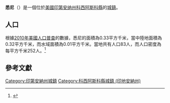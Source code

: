 {{noteTA
|G1=USState
|G2=地名
|G3=Unit
}}
{{Infobox settlement
|name            = 悉尼
|native_name = Sidney
|settlement_type          = [[鎮|城鎮]]
|image_skyline            = Kosciusko County Indiana Incorporated and Unincorporated areas Sidney Highlighted 1869678.svg
|imagesize                = 250px
|image_map                = 
|mapsize                  = 
|subdivision_type         = [[世界政區索引|國家]]
|subdivision_type1        = [[美国州份|州份]]
|subdivision_type2        = [[印第安纳州县级行政区列表|縣]]
|subdivision_name         = [[美国|美国]]
|subdivision_name1        = [[印第安纳州|印第安纳州]]
|subdivision_name2        = [[科西阿斯科縣_(印地安納州)|科西阿斯科縣]]
|elevation_ft             = 915
|elevation_m              = 279
|timezone                 = [[北美东部时区|CST]]
|area_total_km2           = 0.33
|area_land_km2            = 0.32
|area_water_km2           = 0.01
|area_total_sq_mi         = 
|area_land_sq_mi          = 
|area_water_sq_mi         = 
|population_as_of         = [[2010年美國人口普查|2010]]
|population_footnotes     = 
|population_total         = 83
|population_density_km2   = auto
|population_density_sq_mi = auto
|utc_offset               = -5
|coordinates              = {{coord|41|06|19|N|85|44|35|W|display=inline,title}}
| coor_pinpoint           = 
| coordinates_footnotes   = 
|timezone_DST             = EDT
|utc_offset_DST           = -4
|postal_code_type         = [[美國郵區編號|郵區編號]]
|postal_code              = 46566
|area_code                = {{link-en|电话区号574|Area code 574|574}}
|blank_name = [[地名信息系统|GNIS ID]]
|blank_info = 443479<ref name="GNIS">{{cite gnis|443479|Sidney}}</ref>
}}
'''悉尼'''（{{lang-en|Sidney}}）是一個位於[[美國|美國]][[印第安纳州|印第安纳州]][[科西阿斯科縣_(印地安納州)|科西阿斯科縣]]的[[鎮|城鎮]]。

== 人口 ==
根據[[2010年美國人口普查|2010年美國人口普查]]的數據，悉尼的面積為0.33平方千米，當中陸地面積為0.32平方千米，而水域面積為0.01平方千米。當地共有人口83人，而人口密度為每平方千米252人。<ref name="GR8">{{cite web|url=http://factfinder2.census.gov|publisher=[[美国人口调查局|美国人口调查局]]|accessdate=2011-05-14|title=American FactFinder|archive-date=2013-09-11|archive-url=https://web.archive.org/web/20130911234518/http://factfinder2.census.gov/|dead-url=no}}</ref>

== 參考文獻 ==
{{reflist}}
{{科西阿斯科縣 (印地安納州)}}
{{Indiana-geo-stub}}
{{DEFAULTSORT:Sidney, Indiana}}
[[Category:印第安納州城鎮|Category:印第安納州城鎮]]
[[Category:科西阿斯科縣城鎮_(印地安納州)|Category:科西阿斯科縣城鎮 (印地安納州)]]